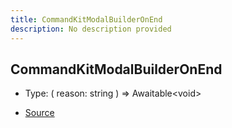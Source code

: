 ```yaml
---
title: CommandKitModalBuilderOnEnd
description: No description provided
---
```


## CommandKitModalBuilderOnEnd

- Type: (
  reason: string
  ) => Awaitable\<void>

- [Source](https://github.com/underctrl-io/commandkit/blob/f8cc07d11d2ae5ed7f529adff1649936223e27b2/packages/commandkit/src/components/modal/ModalKit.ts#L43)
